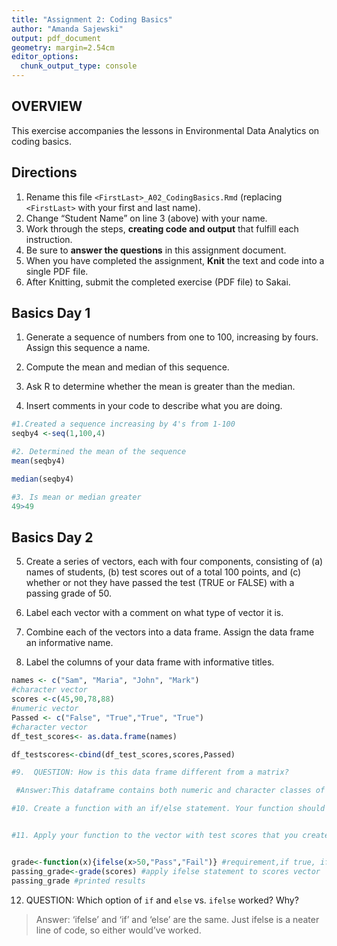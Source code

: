 ```yaml
---
title: "Assignment 2: Coding Basics"
author: "Amanda Sajewski"
output: pdf_document
geometry: margin=2.54cm
editor_options: 
  chunk_output_type: console
---
```


## OVERVIEW

This exercise accompanies the lessons in Environmental Data Analytics on coding basics.

## Directions

1.  Rename this file `<FirstLast>_A02_CodingBasics.Rmd` (replacing `<FirstLast>` with your first and last name).
2.  Change "Student Name" on line 3 (above) with your name.
3.  Work through the steps, **creating code and output** that fulfill each instruction.
4.  Be sure to **answer the questions** in this assignment document.
5.  When you have completed the assignment, **Knit** the text and code into a single PDF file.
6.  After Knitting, submit the completed exercise (PDF file) to Sakai.

## Basics Day 1

1.  Generate a sequence of numbers from one to 100, increasing by fours. Assign this sequence a name.

2.  Compute the mean and median of this sequence.

3.  Ask R to determine whether the mean is greater than the median.

4.  Insert comments in your code to describe what you are doing.

```r
#1.Created a sequence increasing by 4's from 1-100
seqby4 <-seq(1,100,4)

#2. Determined the mean of the sequence
mean(seqby4)

median(seqby4)

#3. Is mean or median greater
49>49


```

## Basics Day 2

5.  Create a series of vectors, each with four components, consisting of (a) names of students, (b) test scores out of a total 100 points, and (c) whether or not they have passed the test (TRUE or FALSE) with a passing grade of 50.

6.  Label each vector with a comment on what type of vector it is.

7.  Combine each of the vectors into a data frame. Assign the data frame an informative name.

8.  Label the columns of your data frame with informative titles.

```r
names <- c("Sam", "Maria", "John", "Mark") 
#character vector
scores <-c(45,90,78,88)
#numeric vector
Passed <- c("False", "True","True", "True")
#character vector
df_test_scores<- as.data.frame(names)

df_testscores<-cbind(df_test_scores,scores,Passed)

#9.  QUESTION: How is this data frame different from a matrix?

 #Answer:This dataframe contains both numeric and character classes of vectors whereas matrices can only contain one.

#10. Create a function with an if/else statement. Your function should take a **vector** of test scores and print (not return) whether a given test score is a passing grade of 50 or above (TRUE or FALSE). You will need to choose either the `if` and `else` statements or the `ifelse` statement. 


#11. Apply your function to the vector with test scores that you created in number 5.


grade<-function(x){ifelse(x>50,"Pass","Fail")} #requirement,if true, if false
passing_grade<-grade(scores) #apply ifelse statement to scores vector
passing_grade #printed results
```

12. QUESTION: Which option of `if` and `else` vs. `ifelse` worked? Why?

> Answer: 'ifelse' and 'if' and 'else' are the same. Just ifelse is a neater line of code, so either would've worked.
